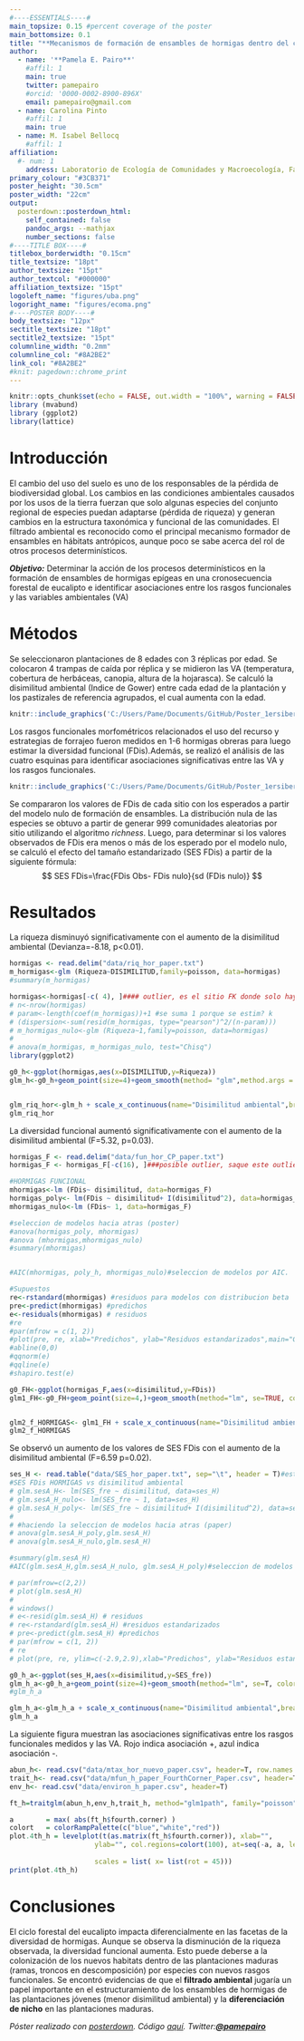 ```yaml
---
#----ESSENTIALS----#
main_topsize: 0.15 #percent coverage of the poster
main_bottomsize: 0.1
title: "**Mecanismos de formación de ensambles de hormigas dentro del ciclo forestal del eucalipto en la Pampa Mesopotámica: el rol de los procesos determinísticos y los factores abióticos**"
author:
  - name: '**Pamela E. Pairo**'
    #affil: 1
    main: true
    twitter: pamepairo 
    #orcid: '0000-0002-8900-896X'
    email: pamepairo@gmail.com
  - name: Carolina Pinto
    #affil: 1
    main: true
  - name: M. Isabel Bellocq
    #affil: 1
affiliation:
  #- num: 1
    address: Laboratorio de Ecología de Comunidades y Macroecología, Facultad de Ciencias Exactas y Naturales, Universidad de Buenos Aires, Argentina.
primary_colour: "#3CB371"
poster_height: "30.5cm"
poster_width: "22cm"
output: 
  posterdown::posterdown_html:
    self_contained: false
    pandoc_args: --mathjax
    number_sections: false
#----TITLE BOX----#
titlebox_borderwidth: "0.15cm"
title_textsize: "18pt"
author_textsize: "15pt"
author_textcol: "#000000"
affiliation_textsize: "15pt"
logoleft_name: "figures/uba.png"
logoright_name: "figures/ecoma.png"
#----POSTER BODY----#
body_textsize: "12px"
sectitle_textsize: "18pt"
sectitle2_textsize: "15pt"
columnline_width: "0.2mm"
columnline_col: "#8A2BE2"
link_col: "#8A2BE2"
#knit: pagedown::chrome_print
---
```


```r
knitr::opts_chunk$set(echo = FALSE, out.width = "100%", warning = FALSE, fig.align = 'center', message = FALSE)
library (mvabund)
library (ggplot2)
library(lattice)
```

# Introducción

El cambio del uso del suelo es uno de los responsables de la pérdida de biodiversidad global. Los cambios en las condiciones ambientales causados por los usos de la tierra fuerzan que solo algunas especies del conjunto regional de especies puedan adaptarse (pérdida de riqueza) y generan cambios en la estructura taxonómica y funcional de las comunidades.
El filtrado ambiental es reconocido como el principal mecanismo formador de ensambles en hábitats antrópicos, aunque poco se sabe acerca del rol de otros procesos determinísticos. 

**_Objetivo:_** Determinar la acción de los procesos determinísticos en la formación de ensambles de hormigas epígeas en una cronosecuencia forestal de eucalipto e identificar asociaciones entre los rasgos funcionales y las variables ambientales (VA)

# Métodos

Se seleccionaron plantaciones de 8 edades con 3 réplicas por edad. Se colocaron 4 trampas de caída por réplica y se midieron las VA (temperatura, cobertura de herbáceas, canopia, altura de la hojarasca). Se calculó la disimilitud ambiental (Indice de Gower) entre cada edad de la plantación y los pastizales de referencia agrupados, el cual aumenta con la edad.
```r

knitr::include_graphics('C:/Users/Pame/Documents/GitHub/Poster_1ersibermirmeco/figures/area_estudio.png')
```

Los rasgos funcionales morfométricos relacionados el uso del recurso y estrategias de forrajeo fueron medidos en 1-6 hormigas obreras para luego estimar la diversidad funcional (FDis).Además, se realizó el análisis de las cuatro esquinas para identificar asociaciones significativas entre las VA y los rasgos funcionales.
```r

knitr::include_graphics('C:/Users/Pame/Documents/GitHub/Poster_1ersibermirmeco/figures/hormiga.png')
```

Se compararon los valores de FDis de cada sitio con los esperados a partir del modelo nulo de formación de ensambles. La distribución nula de las especies se obtuvo a partir de generar 999 comunidades aleatorias por sitio utilizando el algoritmo _richness_. Luego, para determinar si los valores observados de FDis era menos o más de los esperado por el modelo nulo, se calculó el efecto del tamaño estandarizado (SES FDis) a partir de la siguiente fórmula:
$$
SES FDis=\frac{FDis Obs- FDis nulo}{sd (FDis nulo)}
$$

# Resultados

La riqueza disminuyó significativamente con el aumento de la disimilitud ambiental (Devianza=-8.18, p<0.01).
```r
hormigas <- read.delim("data/riq_hor_paper.txt")
m_hormigas<-glm (Riqueza~DISIMILITUD,family=poisson, data=hormigas)
#summary(m_hormigas)

hormigas<-hormigas[-c( 4), ]#### outlier, es el sitio FK donde solo hay 3
# n<-nrow(hormigas)
# param<-length(coef(m_hormigas))+1 #se suma 1 porque se estim? k
# (dispersion<-sum(resid(m_hormigas, type="pearson")^2/(n-param)))
# m_hormigas_nulo<-glm (Riqueza~1,family=poisson, data=hormigas)
# 
# anova(m_hormigas, m_hormigas_nulo, test="Chisq")
library(ggplot2)

g0_h<-ggplot(hormigas,aes(x=DISIMILITUD,y=Riqueza))
glm_h<-g0_h+geom_point(size=4)+geom_smooth(method= "glm",method.args = list(family = "poisson"), se=TRUE, color="black")


glm_riq_hor<-glm_h + scale_x_continuous(name="Disimilitud ambiental",breaks=seq(0,2,0.1))+scale_y_continuous(name="Riqueza observada",breaks=seq(0,30,5))+theme_classic(base_size = 30)+ theme (axis.text.x = element_text(face="bold",size=22),axis.text.y = element_text(face="bold",size=22),axis.title=element_text(size=22,face="bold"))#### grafico final de hormigas
glm_riq_hor
```

La diversidad funcional aumentó significativamente con el aumento de la disimilitud ambiental (F=5.32, p=0.03).
```r
hormigas_F <- read.delim("data/fun_hor_CP_paper.txt")
hormigas_F <- hormigas_F[-c(16), ]###posible outlier, saque este outlier 

#HORMIGAS FUNCIONAL
mhormigas<-lm (FDis~ disimilitud, data=hormigas_F)
hormigas_poly<- lm(FDis ~ disimilitud+ I(disimilitud^2), data=hormigas_F)
mhormigas_nulo<-lm (FDis~ 1, data=hormigas_F)

#seleccion de modelos hacia atras (poster)
#anova(hormigas_poly, mhormigas)
#anova (mhormigas,mhormigas_nulo)
#summary(mhormigas)


#AIC(mhormigas, poly_h, mhormigas_nulo)#seleccion de modelos por AIC.

#Supuestos
re<-rstandard(mhormigas) #residuos para modelos con distribucion beta
pre<-predict(mhormigas) #predichos
e<-residuals(mhormigas) # residuos
#re
#par(mfrow = c(1, 2))
#plot(pre, re, xlab="Predichos", ylab="Residuos estandarizados",main="Gr?fico de dispersi?n de RE vs PRED" )
#abline(0,0)
#qqnorm(e)
#qqline(e)
#shapiro.test(e)

g0_FH<-ggplot(hormigas_F,aes(x=disimilitud,y=FDis))
glm1_FH<-g0_FH+geom_point(size=4,)+geom_smooth(method="lm", se=TRUE, color="black") 


glm2_f_HORMIGAS<- glm1_FH + scale_x_continuous(name="Disimilitud ambiental",breaks=seq(0,1,0.1))+scale_y_continuous(name="FDis",breaks=seq(0,10,0.2))+theme_classic(base_size = 30)+ theme (axis.text.x = element_text(face="bold",size=22),axis.text.y = element_text(face="bold",size=22),axis.title=element_text(size=22,face="bold"))
glm2_f_HORMIGAS
```

Se observó un aumento de los valores de SES FDis con el aumento de la disimilitud ambiental (F=6.59 p=0.02).
```r
ses_H <- read.table("data/SES_hor_paper.txt", sep="\t", header = T)#esta matriz de por si ya no incluye el sitio FK.
#SES FDis HORMIGAS vs disimilitud ambiental
# glm.sesA_H<- lm(SES_fre ~ disimilitud, data=ses_H) 
# glm.sesA_H_nulo<- lm(SES_fre ~ 1, data=ses_H) 
# glm.sesA_H_poly<- lm(SES_fre ~ disimilitud+ I(disimilitud^2), data=ses_H)##probando el termino cuadratico. No dio significativo respecto al nulo. p=0.064
# 
# #haciendo la seleccion de modelos hacia atras (paper)
# anova(glm.sesA_H_poly,glm.sesA_H)
# anova(glm.sesA_H_nulo,glm.sesA_H)

#summary(glm.sesA_H)
#AIC(glm.sesA_H,glm.sesA_H_nulo, glm.sesA_H_poly)#seleccion de modelos por AIC

# par(mfrow=c(2,2))
# plot(glm.sesA_H)
# 
# windows()
# e<-resid(glm.sesA_H) # residuos
# re<-rstandard(glm.sesA_H) #residuos estandarizados
# pre<-predict(glm.sesA_H) #predichos
# par(mfrow = c(1, 2))
# re
# plot(pre, re, ylim=c(-2.9,2.9),xlab="Predichos", ylab="Residuos estandarizados",main="Gr?fico de dispersi?n de RE vs PRED" )

g0_h_a<-ggplot(ses_H,aes(x=disimilitud,y=SES_fre))
glm_h_a<-g0_h_a+geom_point(size=4)+geom_smooth(method="lm", se=T, color="black") 
#glm_h_a

glm_h_a<-glm_h_a + scale_x_continuous(name="Disimilitud ambiental",breaks=seq(0,2,0.1))+scale_y_continuous(name="SES FDis",breaks=seq(-3,3,1))+theme_classic(base_size = 30)+ theme (axis.text.x = element_text(face="bold",size=22),axis.text.y = element_text(face="bold",size=22),axis.title=element_text(size=22  ,face="bold"))+geom_hline(yintercept=1.96, size=1,linetype="dashed", color = "black")+geom_hline(yintercept=-1.96,size=1, linetype="dashed", color = "black")+geom_hline(yintercept= 0,size=1, color = "black")#### grafico final de hormigas
glm_h_a
```

La siguiente figura muestran las asociaciones significativas entre los rasgos funcionales medidos y las VA. Rojo indica asociación +, azul indica asociación -.
```r

abun_h<- read.csv("data/mtax_hor_nuevo_paper.csv", header=T, row.names = 1)
trait_h<- read.csv("data/mfun_h_paper_FourthCorner_Paper.csv", header=T, row.names = 1)
env_h<- read.csv("data/environ_h_paper.csv", header=T)

ft_h=traitglm(abun_h,env_h,trait_h, method="glm1path", family="poisson")

a        = max( abs(ft_h$fourth.corner) )
colort   = colorRampPalette(c("blue","white","red")) 
plot.4th_h = levelplot(t(as.matrix(ft_h$fourth.corner)), xlab="",
                     ylab="", col.regions=colort(100), at=seq(-a, a, length=100),
                     
                     scales = list( x= list(rot = 45)))
print(plot.4th_h)
```

# Conclusiones 

El ciclo forestal del eucalipto impacta diferencialmente en las facetas de la diversidad de hormigas. Aunque se observa la disminución de la riqueza observada, la diversidad funcional aumenta. Esto puede deberse a la colonización de los nuevos habitats dentro de las plantaciones maduras (ramas, troncos en descomposición) por especies con nuevos rasgos funcionales. Se encontró evidencias de que el **filtrado ambiental** jugaría un papel importante en el estructuramiento de los ensambles de hormigas de las plantaciones jóvenes (menor disimilitud ambiental) y la **diferenciación de nicho** en las plantaciones maduras.

_Póster realizado con [posterdown](https://github.com/brentthorne/posterdown). Código [aquí](https://github.com/PamelaPairo/Poster_1ersibermirmeco). Twitter:[**@pamepairo**](https://twitter.com/PamePairo)_